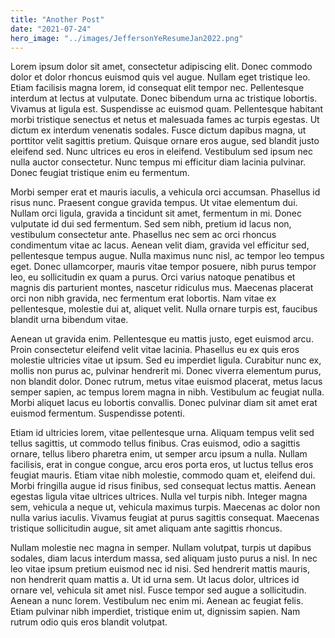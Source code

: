 ```yaml
---
title: "Another Post"
date: "2021-07-24"
hero_image: "../images/JeffersonYeResumeJan2022.png"
---
```


Lorem ipsum dolor sit amet, consectetur adipiscing elit. Donec commodo dolor et dolor rhoncus euismod quis vel augue. Nullam eget tristique leo. Etiam facilisis magna lorem, id consequat elit tempor nec. Pellentesque interdum at lectus at vulputate. Donec bibendum urna ac tristique lobortis. Vivamus at ligula est. Suspendisse ac euismod quam. Pellentesque habitant morbi tristique senectus et netus et malesuada fames ac turpis egestas. Ut dictum ex interdum venenatis sodales. Fusce dictum dapibus magna, ut porttitor velit sagittis pretium. Quisque ornare eros augue, sed blandit justo eleifend sed. Nunc ultrices eu eros in eleifend. Vestibulum sed ipsum nec nulla auctor consectetur. Nunc tempus mi efficitur diam lacinia pulvinar. Donec feugiat tristique enim eu fermentum.

Morbi semper erat et mauris iaculis, a vehicula orci accumsan. Phasellus id risus nunc. Praesent congue gravida tempus. Ut vitae elementum dui. Nullam orci ligula, gravida a tincidunt sit amet, fermentum in mi. Donec vulputate id dui sed fermentum. Sed sem nibh, pretium id lacus non, vestibulum consectetur ante. Phasellus nec sem ac orci rhoncus condimentum vitae ac lacus. Aenean velit diam, gravida vel efficitur sed, pellentesque tempus augue. Nulla maximus nunc nisl, ac tempor leo tempus eget. Donec ullamcorper, mauris vitae tempor posuere, nibh purus tempor leo, eu sollicitudin ex quam a purus. Orci varius natoque penatibus et magnis dis parturient montes, nascetur ridiculus mus. Maecenas placerat orci non nibh gravida, nec fermentum erat lobortis. Nam vitae ex pellentesque, molestie dui at, aliquet velit. Nulla ornare turpis est, faucibus blandit urna bibendum vitae.

Aenean ut gravida enim. Pellentesque eu mattis justo, eget euismod arcu. Proin consectetur eleifend velit vitae lacinia. Phasellus eu ex quis eros molestie ultricies vitae ut ipsum. Sed eu imperdiet ligula. Curabitur nunc ex, mollis non purus ac, pulvinar hendrerit mi. Donec viverra elementum purus, non blandit dolor. Donec rutrum, metus vitae euismod placerat, metus lacus semper sapien, ac tempus lorem magna in nibh. Vestibulum ac feugiat nulla. Morbi aliquet lacus eu lobortis convallis. Donec pulvinar diam sit amet erat euismod fermentum. Suspendisse potenti.

Etiam id ultricies lorem, vitae pellentesque urna. Aliquam tempus velit sed tellus sagittis, ut commodo tellus finibus. Cras euismod, odio a sagittis ornare, tellus libero pharetra enim, ut semper arcu ipsum a nulla. Nullam facilisis, erat in congue congue, arcu eros porta eros, ut luctus tellus eros feugiat mauris. Etiam vitae nibh molestie, commodo quam et, eleifend dui. Morbi fringilla augue id risus finibus, sed consequat lectus mattis. Aenean egestas ligula vitae ultrices ultrices. Nulla vel turpis nibh. Integer magna sem, vehicula a neque ut, vehicula maximus turpis. Maecenas ac dolor non nulla varius iaculis. Vivamus feugiat at purus sagittis consequat. Maecenas tristique sollicitudin augue, sit amet aliquam ante sagittis rhoncus.

Nullam molestie nec magna in semper. Nullam volutpat, turpis ut dapibus sodales, diam lacus interdum massa, sed aliquam justo purus a nisl. In nec leo vitae ipsum pretium euismod nec id nisi. Sed hendrerit mattis mauris, non hendrerit quam mattis a. Ut id urna sem. Ut lacus dolor, ultrices id ornare vel, vehicula sit amet nisl. Fusce tempor sed augue a sollicitudin. Aenean a nunc lorem. Vestibulum nec enim mi. Aenean ac feugiat felis. Etiam pulvinar nibh imperdiet, tristique enim ut, dignissim sapien. Nam rutrum odio quis eros blandit volutpat.
